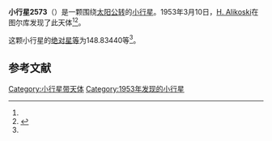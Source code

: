 {{Infobox planet
| bgcolour = #FFFFC0
| name = 2573 Hannu Olavi
| symbol = 
| image = 
| caption = 
| discovery = yes
| discovery_ref = 
| discoverer = [[H._Alikoski|H. Alikoski]]
| discovery_site = [[图尔库|图尔库]] 
| discovered = 1953年3月10日
| designations = yes
| mp_name = 
| named_after = 
| alt_names = 1953 EN/ 1930 YW / 1969 HC / 1972 XB1 / 1974 FQ / 1979 EA
| mp_category = [[主带小行星|主带小行星]]
| orbit_ref = <ref name="a">[http://ssd.jpl.nasa.gov/sbdb.cgi?sstr=2573 2573 Hannu Olavi] {{Wayback|url=http://ssd.jpl.nasa.gov/sbdb.cgi?sstr=2573 |date=20200820023046 }}，小行星數據庫瀏覽器（JPL Small-Body Database Browser）－[[美国国家航空航天局|美国国家航空航天局]]喷气推进实验室</ref>
| epoch = 2456400.5 (2013年4月18日更新)
| aphelion = {{convert|3.3368807|AU|km|3|abbr=on|lk=out}}
| perihelion = {{convert|2.6892663|AU|km|3|abbr=on}}
| semimajor = {{convert|3.0130735|AU|km|3|abbr=on}}
| eccentricity = 0.1074674
| period = 1910.350337 [[日|日]]<br />5.23[[儒略年|儒略年]]
| avg_speed = 
| inclination = 12.96939
| asc_node = 54.22644
| mean_anomaly = 
| arg_peri = 148.83440
| satellites = 
| physical_characteristics = yes
| dimensions = 
| mass = 
| density = 
| surface_grav = 
| escape_velocity = 
| sidereal_day = 
| axial_tilt = 
| pole_ecliptic_lat = 
| pole_ecliptic_lon = 
| albedo = 
| temperatures= 
| temp_name1 = 
| mean_temp_1 = 
| max_temp_1 = 
| temp_name2 = 
| max_temp_2 = 
| spectral_type = 
| abs_magnitude = 148.83440
}}

'''小行星2573'''（{{lang-en|2573 Hannu Olavi}}）是一颗围绕[[太阳|太阳]][[公转|公转]]的[[小行星|小行星]]。1953年3月10日，[[H._Alikoski|H. Alikoski]]在图尔库发现了此天体<ref name="a" /><ref>{{cite news|title=小行星列表|url=http://cfa-www.harvard.edu/iau/lists/NumberedMPs.txt|accessdate=2013-07-08|newspaper=哈佛大学|archive-date=2008-05-17|archive-url=https://web.archive.org/web/20080517010638/http://cfa-www.harvard.edu/iau/lists/NumberedMPs.txt|dead-url=no}}</ref>。

这颗小行星的[[绝对星等|绝对星等]]为148.83440等<ref name="a" />。

==参考文献==
{{reflist}}
{{Minor Planet Number|[[小行星2572|小行星2572]]|[[小行星2574|小行星2574]]}}

{{小天体}}

[[Category:小行星带天体|Category:小行星带天体]]
[[Category:1953年发现的小行星|Category:1953年发现的小行星]]

{{asteroid-stub}}